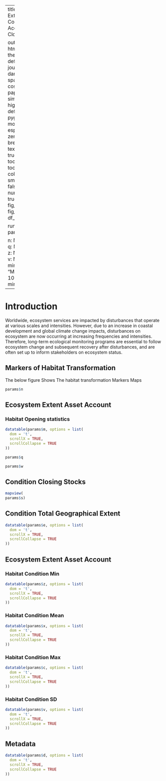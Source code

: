 
---
title:  Habitat Extent and Condition Accounting Closing|

output: 
 html_document:
   theme: flatly # default, cerulean, journal, flatly, darkly, readable, spacelab, united, cosmo, lumen, paper, sandstone, simplex, and yeti
   highlight: tango # default, tango, pygments, kate, monochrome, espresso, zenburn, haddock, breezedark, and textmate
   smart: true
   toc: true
   toc_depth: 2
   toc_float:
     collapsed: false
     smooth_scroll: false
   numbers_sections: true
   fig_width: 7
   fig_height: 6
   fig_caption: true
   df_print: paged

runtime: shiny  
params:

  n: NA
  m: NA
  d: NA
  q: NA
  w: NA
  e: NA
  z: NA
  x: NA
  c: NA
  v: NA
  s: NA
  minimum: 
    label: "Minimum:"
    value: 100
    input: slider
    min: 0
    max: 1000
---



# Introduction
Worldwide, ecosystem services are impacted by disturbances that operate at various scales and intensities. However, due to an increase in coastal development and global climate change impacts, disturbances on ecosystem are now occurring at increasing frequencies and intensities. Therefore, long-term ecological monitoring programs are essential to follow ecosystem change and subsequent recovery after disturbances, and are often set up to inform stakeholders on ecosystem status.

## Markers of Habitat Transformation 

The below figure Shows The habitat transformation Markers  Maps

```{r echo=FALSE, message=FALSE,warning=FALSE, paged.print=FALSE}

params$n

```


## Ecosystem Extent Asset Account {.tabset .tabset-fade}
### Habitat Opening statistics 
```{r echo=FALSE, message=FALSE,warning=FALSE, paged.print=FALSE}



datatable(params$m, options = list(
  dom = 't',
  scrollX = TRUE,
  scrollCollapse = TRUE
))


```



```{r echo=FALSE, message=FALSE,warning=FALSE, paged.print=FALSE}

params$q

```



```{r echo=FALSE, message=FALSE,warning=FALSE, paged.print=FALSE}

params$w

```



## Condition Closing Stocks {.tabset .tabset-fade}


```{r echo=FALSE, message=FALSE,warning=FALSE, paged.print=FALSE}
mapview(
params$s)

```
## Condition Total Geographical Extent {.tabset .tabset-fade}


```{r echo=FALSE, message=FALSE,warning=FALSE, paged.print=FALSE}


datatable(params$e, options = list(
  dom = 't',
  scrollX = TRUE,
  scrollCollapse = TRUE
))

```



## Ecosystem Extent Asset Account {.tabset .tabset-fade}
### Habitat Condition Min  
```{r echo=FALSE, message=FALSE,warning=FALSE, paged.print=FALSE}



datatable(params$z, options = list(
  dom = 't',
  scrollX = TRUE,
  scrollCollapse = TRUE
))


```
### Habitat Condition Mean  
```{r echo=FALSE, message=FALSE,warning=FALSE, paged.print=FALSE}



datatable(params$x, options = list(
  dom = 't',
  scrollX = TRUE,
  scrollCollapse = TRUE
))


```
### Habitat Condition Max  
```{r echo=FALSE, message=FALSE,warning=FALSE, paged.print=FALSE}



datatable(params$c, options = list(
  dom = 't',
  scrollX = TRUE,
  scrollCollapse = TRUE
))


```

### Habitat Condition SD  
```{r echo=FALSE, message=FALSE,warning=FALSE, paged.print=FALSE}



datatable(params$v, options = list(
  dom = 't',
  scrollX = TRUE,
  scrollCollapse = TRUE
))


```


## Metadata  {.tabset .tabset-fade}


```{r echo=FALSE, message=FALSE,warning=FALSE, paged.print=FALSE}




datatable(params$d, options = list(
  dom = 't',
  scrollX = TRUE,
  scrollCollapse = TRUE
))

```



